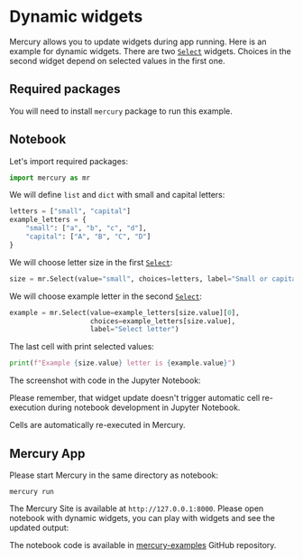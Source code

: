 

# Dynamic widgets

Mercury allows you to update widgets during app running. Here is an example for dynamic widgets. There are two [`Select`](/docs/input-widgets/select/) widgets. 
Choices in the second widget depend on selected values in the first one.

## Required packages

You will need to install `mercury` package to run this example.

## Notebook

Let's import required packages:

```python
import mercury as mr
```

We will define `list` and `dict` with small and capital letters:

```python
letters = ["small", "capital"]
example_letters = {
    "small": ["a", "b", "c", "d"],
    "capital": ["A", "B", "C", "D"]
}
```

We will choose letter size in the first [`Select`](/docs/input-widgets/select/):

```python
size = mr.Select(value="small", choices=letters, label="Small or capital?")
```

We will choose example letter in the second [`Select`](/docs/input-widgets/select/):

```python 
example = mr.Select(value=example_letters[size.value][0], 
                    choices=example_letters[size.value], 
                    label="Select letter")
```

The last cell with print selected values:

```python 
print(f"Example {size.value} letter is {example.value}")
```

The screenshot with code in the Jupyter Notebook:

<Screenshot src={notebookPng} alt="Python notebook with dynamic widgets" />

<Callout type="info">
Please remember, that widget update doesn't trigger automatic cell re-execution during notebook development in Jupyter Notebook.

Cells are automatically re-executed in Mercury.
</Callout>

## Mercury App

Please start Mercury in the same directory as notebook:

```
mercury run 
```

The Mercury Site is available at `http://127.0.0.1:8000`. Please open notebook with dynamic widgets, you can play with widgets and see the updated output:

<Screenshot src={appGif} alt="Mercury App with dynamic widgets" />

The notebook code is available in [mercury-examples](https://github.com/mljar/mercury-examples) GitHub repository. 
